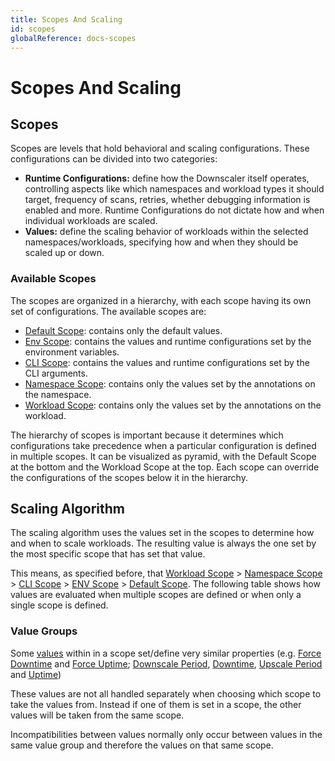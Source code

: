 ```yaml
---
title: Scopes And Scaling
id: scopes
globalReference: docs-scopes
---
```



# Scopes And Scaling

## Scopes

Scopes are levels that hold behavioral and scaling configurations.
These configurations can be divided into
two categories:

- **Runtime Configurations:** define how the Downscaler itself operates, controlling aspects like which namespaces and
  workload types it should target, frequency of scans, retries, whether debugging information is enabled and more.
  Runtime
  Configurations do not dictate how and when individual workloads are scaled.
- **Values:** define the scaling behavior of workloads within the selected namespaces/workloads, specifying how and when
  they should be scaled up or down.

### Available Scopes

The scopes are organized in a hierarchy, with each scope having its own set of configurations.
The available scopes are:

- [Default Scope](ref:docs-default-scope): contains only the default values.
- [Env Scope](ref:docs-env-scope): contains the values and runtime configurations set by the environment variables.
- [CLI Scope](ref:docs-cli-scope): contains the values and runtime configurations set by the CLI arguments.
- [Namespace Scope](ref:docs-namespace-scope): contains only the values set by the annotations on the namespace.
- [Workload Scope](ref:docs-workload-scope): contains only the values set by the annotations on the workload.

The hierarchy of scopes is important because it determines which configurations take precedence when a particular
configuration is defined in multiple scopes.
It can be visualized as pyramid, with the Default Scope at the bottom
and the Workload Scope at the top.
Each scope can override the configurations of the scopes below it in the hierarchy.

## Scaling Algorithm

The scaling algorithm uses the values set in the scopes to determine how and when to scale workloads.
The resulting value is always the one set by the most specific scope that has set that value.

This means, as specified before, that [Workload Scope](ref:docs-workload-scope) > [Namespace Scope](ref:docs-namespace-scope) >
[CLI Scope](ref:docs-cli-scope) > [ENV Scope](ref:docs-env-scope) > [Default Scope](ref:docs-default-scope).
The following table shows
how values are evaluated when multiple scopes are defined or when only a single scope is defined.

<Excalidraw data={scopeDiagram} />

### Value Groups

Some [values](ref:docs-values) within in a scope set/define very similar properties (e.g. [Force Downtime](ref:docs-values#force-downtime)
and [Force Uptime](ref:docs-values#force-uptime); [Downscale Period](ref:docs-values#downscale-period),
[Downtime](ref:docs-values#downtime), [Upscale Period](ref:docs-values#upscale-period) and [Uptime](ref:docs-values#uptime))

These values are not all handled separately when choosing which scope to take the values from.
Instead if one of them is set in a scope, the other values will be taken from the same scope.

Incompatibilities between values normally only occur between values in the same value group and therefore the values on that same scope.
